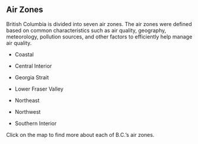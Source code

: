 ## Air Zones

British Columbia is divided into seven air zones. The air zones were defined based on common characteristics such as air quality, geography, meteorology, pollution sources, and other factors to efficiently help manage air quality.

-   Coastal

-   Central Interior

-   Georgia Strait

-   Lower Fraser Valley

-   Northeast

-   Northwest

-   Southern Interior

Click on the map to find more about each of B.C.'s air zones.
